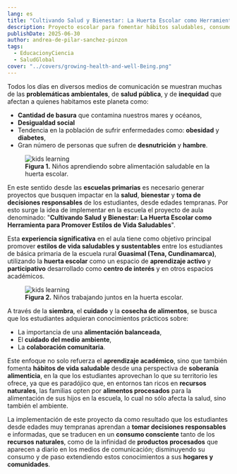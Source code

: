 ```yaml
---
lang: es
title: "Cultivando Salud y Bienestar: La Huerta Escolar como Herramienta para Promover Estilos de Vida Saludables"
description: Proyecto escolar para fomentar hábitos saludables, consumo consciente y cuidado ambiental desde la huerta escolar.
publishDate: 2025-06-30
author: andrea-de-pilar-sanchez-pinzon
tags:
  - EducacionyCiencia
  - SaludGlobal
cover: "../covers/growing-health-and-well-Being.png"
---
```



Todos los días en diversos medios de comunicación se muestran muchas de las **problemáticas ambientales**, de **salud pública**, y de **inequidad** que afectan a quienes habitamos este planeta como:

- **Cantidad de basura** que contamina nuestros mares y océanos,
- **Desigualdad social**
- Tendencia en la población de sufrir enfermedades como: **obesidad** y **diabetes**,
- Gran número de personas que sufren de **desnutrición** y **hambre**.

<figure>
  <Image src={figure_1} alt="kids learning" />
  <figcaption>
    <strong>Figura 1.</strong> Niños aprendiendo sobre alimentación saludable en
    la huerta escolar.
  </figcaption>
</figure>

En este sentido desde las **escuelas primarias** es necesario generar proyectos que busquen impactar en la **salud**, **bienestar** y **toma de decisiones responsables** de los estudiantes, desde edades tempranas. Por esto surge la idea de implementar en la escuela el proyecto de aula denominado: "**Cultivando Salud y Bienestar: La Huerta Escolar como Herramienta para Promover Estilos de Vida Saludables**".

Esta **experiencia significativa** en el aula tiene como objetivo principal promover **estilos de vida saludables y sustentables** entre los estudiantes de básica primaria de la escuela rural **Guasimal (Tena, Cundinamarca)**, utilizando la **huerta escolar** como un espacio de **aprendizaje activo** y **participativo** desarrollado como **centro de interés** y en otros espacios académicos.

<figure>
  <Image src={figure_2} alt="kids learning" />
  <figcaption>
    <strong>Figura 2.</strong> Niños trabajando juntos en la huerta escolar.
  </figcaption>
</figure>

A través de la **siembra**, el **cuidado** y la **cosecha de alimentos**, se busca que los estudiantes adquieran conocimientos prácticos sobre:

- La importancia de una **alimentación balanceada**,
- El **cuidado del medio ambiente**,
- La **colaboración comunitaria**.

Este enfoque no solo refuerza el **aprendizaje académico**, sino que también fomenta **hábitos de vida saludable** desde una perspectiva de **soberanía alimenticia**, en la que los estudiantes aprovechan lo que su territorio les ofrece, ya que es paradójico que, en entornos tan ricos en **recursos naturales**, las familias opten por **alimentos procesados** para la alimentación de sus hijos en la escuela, lo cual no sólo afecta la salud, sino también el ambiente.

La implementación de este proyecto da como resultado que los estudiantes desde edades muy tempranas aprendan a **tomar decisiones responsables** e informadas, que se traducen en un **consumo consciente** tanto de los **recursos naturales**, como de la infinidad de **productos procesados** que aparecen a diario en los medios de comunicación; disminuyendo su consumo y de paso extendiendo estos conocimientos a sus **hogares y comunidades**.
